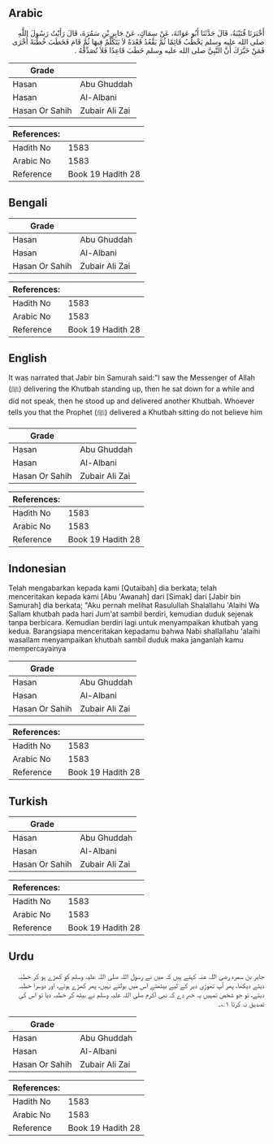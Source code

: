 ## Arabic


<div dir="rtl" lang="ar" style={{fontSize:'larger',backgroundColor:'#f8f9fa',padding:20}}>
أَخْبَرَنَا قُتَيْبَةُ، قَالَ حَدَّثَنَا أَبُو عَوَانَةَ، عَنْ سِمَاكٍ، عَنْ جَابِرِ بْنِ سَمُرَةَ، قَالَ رَأَيْتُ رَسُولَ اللَّهِ صلى الله عليه وسلم يَخْطُبُ قَائِمًا ثُمَّ يَقْعُدُ قَعْدَةً لاَ يَتَكَلَّمُ فِيهَا ثُمَّ قَامَ فَخَطَبَ خُطْبَةً أُخْرَى فَمَنْ خَبَّرَكَ أَنَّ النَّبِيَّ صلى الله عليه وسلم خَطَبَ قَاعِدًا فَلاَ تُصَدِّقْهُ ‏.‏
</div>
<div style={{backgroundColor:'#f8f9fa',padding:20, marginBottom: 10}}><table> <thead> <tr> <th>Grade</th> <th></th> </tr> </thead> <tbody> <tr><td>Hasan</td><td>Abu Ghuddah</td></tr><tr><td>Hasan</td><td>Al-Albani</td></tr><tr><td>Hasan Or Sahih</td><td>Zubair Ali Zai</td></tr></tbody></table><table> <thead> <tr> <th>References:</th> <th></th> </tr> </thead> <tbody><tr><td>Hadith No</td><td>1583</td></tr><tr><td>Arabic No</td><td>1583</td></tr><tr><td>Reference</td><td>Book 19 Hadith 28</td></tr></tbody></table></div>

## Bengali


<div dir="ltr" lang="bn" style={{fontSize:'larger',backgroundColor:'#f8f9fa',padding:20}}>

</div>
<div style={{backgroundColor:'#f8f9fa',padding:20, marginBottom: 10}}><table> <thead> <tr> <th>Grade</th> <th></th> </tr> </thead> <tbody> <tr><td>Hasan</td><td>Abu Ghuddah</td></tr><tr><td>Hasan</td><td>Al-Albani</td></tr><tr><td>Hasan Or Sahih</td><td>Zubair Ali Zai</td></tr></tbody></table><table> <thead> <tr> <th>References:</th> <th></th> </tr> </thead> <tbody><tr><td>Hadith No</td><td>1583</td></tr><tr><td>Arabic No</td><td>1583</td></tr><tr><td>Reference</td><td>Book 19 Hadith 28</td></tr></tbody></table></div>

## English


<div dir="ltr" lang="en" style={{fontSize:'larger',backgroundColor:'#f8f9fa',padding:20}}>
It was narrated that Jabir bin Samurah said:"I saw the Messenger of Allah (ﷺ) delivering the Khutbah standing up, then he sat down for a while and did not speak, then he stood up and delivered another Khutbah. Whoever tells you that the Prophet (ﷺ) delivered a Khutbah sitting do not believe him
</div>
<div style={{backgroundColor:'#f8f9fa',padding:20, marginBottom: 10}}><table> <thead> <tr> <th>Grade</th> <th></th> </tr> </thead> <tbody> <tr><td>Hasan</td><td>Abu Ghuddah</td></tr><tr><td>Hasan</td><td>Al-Albani</td></tr><tr><td>Hasan Or Sahih</td><td>Zubair Ali Zai</td></tr></tbody></table><table> <thead> <tr> <th>References:</th> <th></th> </tr> </thead> <tbody><tr><td>Hadith No</td><td>1583</td></tr><tr><td>Arabic No</td><td>1583</td></tr><tr><td>Reference</td><td>Book 19 Hadith 28</td></tr></tbody></table></div>

## Indonesian


<div dir="ltr" lang="id" style={{fontSize:'larger',backgroundColor:'#f8f9fa',padding:20}}>
Telah mengabarkan kepada kami [Qutaibah] dia berkata; telah menceritakan kepada kami [Abu 'Awanah] dari [Simak] dari [Jabir bin Samurah] dia berkata; "Aku pernah melihat Rasulullah Shalallahu 'Alaihi Wa Sallam khutbah pada hari Jum'at sambil berdiri, kemudian duduk sejenak tanpa berbicara. Kemudian berdiri lagi untuk menyampaikan khutbah yang kedua. Barangsiapa menceritakan kepadamu bahwa Nabi shallallahu 'alaihi wasallam menyampaikan khutbah sambil duduk maka janganlah kamu mempercayainya
</div>
<div style={{backgroundColor:'#f8f9fa',padding:20, marginBottom: 10}}><table> <thead> <tr> <th>Grade</th> <th></th> </tr> </thead> <tbody> <tr><td>Hasan</td><td>Abu Ghuddah</td></tr><tr><td>Hasan</td><td>Al-Albani</td></tr><tr><td>Hasan Or Sahih</td><td>Zubair Ali Zai</td></tr></tbody></table><table> <thead> <tr> <th>References:</th> <th></th> </tr> </thead> <tbody><tr><td>Hadith No</td><td>1583</td></tr><tr><td>Arabic No</td><td>1583</td></tr><tr><td>Reference</td><td>Book 19 Hadith 28</td></tr></tbody></table></div>

## Turkish


<div dir="ltr" lang="tr" style={{fontSize:'larger',backgroundColor:'#f8f9fa',padding:20}}>

</div>
<div style={{backgroundColor:'#f8f9fa',padding:20, marginBottom: 10}}><table> <thead> <tr> <th>Grade</th> <th></th> </tr> </thead> <tbody> <tr><td>Hasan</td><td>Abu Ghuddah</td></tr><tr><td>Hasan</td><td>Al-Albani</td></tr><tr><td>Hasan Or Sahih</td><td>Zubair Ali Zai</td></tr></tbody></table><table> <thead> <tr> <th>References:</th> <th></th> </tr> </thead> <tbody><tr><td>Hadith No</td><td>1583</td></tr><tr><td>Arabic No</td><td>1583</td></tr><tr><td>Reference</td><td>Book 19 Hadith 28</td></tr></tbody></table></div>

## Urdu


<div dir="rtl" lang="ur" style={{fontSize:'larger',backgroundColor:'#f8f9fa',padding:20}}>
جابر بن سمرہ رضی اللہ عنہ کہتے ہیں کہ میں نے رسول اللہ صلی اللہ علیہ وسلم کو کھڑے ہو کر خطبہ دیتے دیکھا، پھر آپ تھوڑی دیر کے لیے بیٹھتے اس میں بولتے نہیں، پھر کھڑے ہوتے، اور دوسرا خطبہ دیتے، تو جو شخص تمہیں یہ خبر دے کہ نبی اکرم صلی اللہ علیہ وسلم نے بیٹھ کر خطبہ دیا تو اس کی تصدیق نہ کرنا ۱؎۔
</div>
<div style={{backgroundColor:'#f8f9fa',padding:20, marginBottom: 10}}><table> <thead> <tr> <th>Grade</th> <th></th> </tr> </thead> <tbody> <tr><td>Hasan</td><td>Abu Ghuddah</td></tr><tr><td>Hasan</td><td>Al-Albani</td></tr><tr><td>Hasan Or Sahih</td><td>Zubair Ali Zai</td></tr></tbody></table><table> <thead> <tr> <th>References:</th> <th></th> </tr> </thead> <tbody><tr><td>Hadith No</td><td>1583</td></tr><tr><td>Arabic No</td><td>1583</td></tr><tr><td>Reference</td><td>Book 19 Hadith 28</td></tr></tbody></table></div>